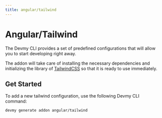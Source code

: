 ```yaml
---
title: angular/tailwind
---
```

# Angular/Tailwind

The Devmy CLI provides a set of predefined configurations that will allow you to start developing right away.

The addon will take care of installing the necessary dependencies and initializing the library of
[TailwindCSS](https://tailwindcss.com/) so that it is ready to use immediately.

## Get Started

To add a new tailwind configuration, use the following Devmy CLI command:

```bash copy
devmy generate addon angular/tailwind
```
